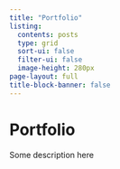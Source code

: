 ```yaml
---
title: "Portfolio"
listing: 
  contents: posts
  type: grid
  sort-ui: false
  filter-ui: false 
  image-height: 280px
page-layout: full
title-block-banner: false
---
```


# [Portfolio]{.second-color}
Some description here